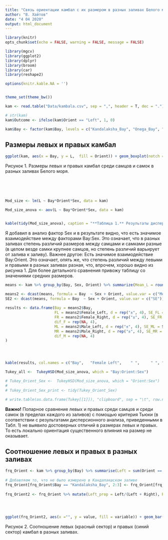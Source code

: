 ```yaml
---
title: "Связь ориентации камбал с их размером в разных заливах Белого моря"
author: "В. Хайтов"
date: "4 04 2020"
output: html_document
---
```


```r
library(knitr)
opts_chunk$set(echo = FALSE, warning = FALSE, message = FALSE)

```

```r
library(mgcv)
library(ggplot2)
library(dplyr)
library(broom)
library(car)
library(reshape2)

options(knitr.kable.NA = '')


theme_set(theme_bw())

kam <- read.table("Data/kambala.csv", sep = ",", header = T, dec = ".")

# str(kam)
kam$Outcome <- ifelse(kam$Orient == "Left", 1, 0)

kam$Bay <- factor(kam$Bay, levels = c("Kandalaksha_Bay", "Onega_Bay", "Dvina_Bay", "Mezen_Bay" ), labels = c("Kandalaksha Bay", "Onega Bay", "Dvina Bay", "Mezen Bay" ))

```



## Размеры левых и правых камбал 


```r
ggplot(kam, aes(x = Bay, y = L,  fill = Orient)) + geom_boxplot(notch = T) + facet_wrap(~Sex) + scale_fill_manual(values = c("gray50", "gray90")) + theme(panel.grid = element_blank(), axis.text.x = element_text(angle = 30, vjust = 0.6))
```

Рисунок 1. Размеры левых и правых камбал среди самцов и самок в разных заливах Белого моря. 

<br>
<br>
<br>


```r
Mod_size <- lm(L ~ Bay*Orient*Sex, data = kam)

Mod_size_anova <- aov(L ~ Bay*Orient*Sex, data = kam)


kable(tidy(Mod_size_anova), caption = "**Таблица 1.** Результаты дисперсионного анализа зависимости размера от факторов Bay, Orient и Sex", digits = 3)

```

Я добавил в анализ фактор Sex и в результате видно, что есть значимое взаимодействие между факторами Bay:Sex. Это означает, что в разных заливах степень различий размеров между самцами и самками разные (в целом везде самки крупнее самцов, но степень различий варьирует от залива к заливу). Важнее другое: Есть значимое взаимодействие Bay:Orient. Это означает, опять же, что степень различий между левыми и правыми в разных заливах разная, что, впрочем, хорошо видно из рисунка 1.  Для более детального сравнения привожу таблицу со значениями средних размеров. 




```r
means <- kam %>% group_by(Bay, Sex, Orient) %>% summarize(Mean_L = round(mean(L), 1), SE = round(sd(L)/sqrt(n()), 2))

means2 <- dcast(means, formula = Bay  ~ Sex + Orient, value.var = c("Mean_L"))
SE2 <- dcast(means, formula = Bay  ~ Sex + Orient, value.var = c("SE"))
 
results <- data.frame(Bay = means2$Bay, 
                      FL = means2$Female_Left, d = rep("±", 4), SE_FL = SE2$Female_Left, 
                      FR = means2$Female_Right, d = rep("±", 4), SE_FR = SE2$Female_Right, 
                      dif_F = rep(NA, 4),
                      ML = means2$Male_Left, d = rep("±", 4), SE_ML = SE2$Male_Left, 
                      MR = means2$Male_Right, d = rep("±", 4), SE_MR = SE2$Male_Right, 
                      dif_M = rep(NA, 4)
)




kable(results, col.names = c("Bay",   "Female Left",    " ",     " ", "Female Right",    " ",   " ", "  ", "Male Left",    " ",   " ", "Male Right",    " ",   " ", " "),  caption = "Таблица 2. Средние размеры (± Стандартная ошибка) камбал разной ориентации и разного пола.")


```



```r

Tukey_all <-  TukeyHSD(Mod_size_anova, which = "Bay:Orient:Sex")

# Tukey_Orient_Sex <-  TukeyHSD(Mod_size_anova, which = "Orient:Sex")
# 
# Tukey_Orient_Sex_print <- tidy(Tukey_Orient_Sex)

# write.table(as.data.frame(Tukey[[1]]), "clipboard", sep = "\t", row.names = T)

```



**Важно!** Попарное сравнение левых и правых среди самцов и среди самок (в пределах каждого из заливов) с помощью критерия Тьюки (в соответствии с результатами дисперсионного анализа, приведенными в Табл. 1) не выявило достоверных отличий в размерах левых и правых. То есть локально ориентация существенного влияния на размер не оказывает.






## Соотношение левых и правых в разных заливах

```r

frq_Orient <- kam %>% group_by(Bay) %>% summarise(Left = sum(Orient == "Left"), Right = sum(Orient == "Right"))
  
# Добавляем то, что не было измерено в Кандалакшском заливе
frq_Orient[frq_Orient$Bay == "Kandalaksha_Bay", 2:3] <- frq_Orient[frq_Orient$Bay == "Kandalaksha_Bay", 2:3] + c(37, 132)
  
frq_Orient2 <- frq_Orient %>% mutate(Left_prop = Left/(Left + Right), Right_prop = Right/(Left + Right)) %>% select(Bay, Left_prop, Right_prop) %>% melt()
  

 

ggplot(frq_Orient2, aes(x ="", y = value, fill = variable)) + geom_bar(stat= "identity", width=1, color = "black") + coord_polar("y", start=0)  + theme(axis.text = element_blank(), panel.grid = element_blank(), panel.border = element_blank(), axis.title = element_blank())+ guides(fill="none") + facet_wrap(~Bay)  + scale_fill_manual(values = c("red", "blue"))

```

Рисунок 2. Соотношение левых (красный сектор) и правых (синий сектор) камбал в разных заливах.



